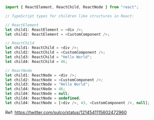 <Meta title="React/react children types" />

```ts
import { ReactElement, ReactChild, ReactNode } from "react";

// TypeScript types for children like structures in React:

// ReactElement
let child1: ReactElement = <div />;
let child2: ReactElement = <CustomComponent />;

// ReactChild
let child1: ReactChild = <div />;
let child2: ReactChild = <CustomComponent />;
let child3: ReactChild = "Hello World";
let child4: ReactChild = 46;

// ReactNode
let child1: ReactNode = <div />;
let child2: ReactNode = <CustomComponent />;
let child3: ReactNode = "Hello World";
let child4: ReactNode = 46;
let child4: ReactNode = null;
let child4: ReactNode = undefined;
let child4: ReactNode = [<div />, 43, <CustomComponent />, null];
```

Ref: https://twitter.com/sulco/status/1214541115602472960
